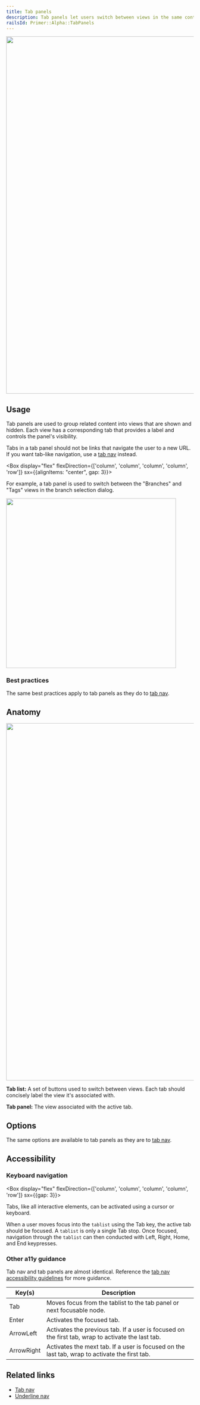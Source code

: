 ```yaml
---
title: Tab panels
description: Tab panels let users switch between views in the same context.
railsId: Primer::Alpha::TabPanels
---
```



<img
  width="960"
  role="presentation"
  src="https://user-images.githubusercontent.com/2313998/231862745-5099ccae-9f65-4a8e-a6f5-cf5c1b6ba3c2.png"
/>

## Usage

Tab panels are used to group related content into views that are shown and hidden. Each view has a corresponding tab that provides a label and controls the panel's visibility.

Tabs in a tab panel should not be links that navigate the user to a new URL. If you want tab-like navigation, use a [tab nav](/components/tab-nav) instead.

<Box display="flex" flexDirection={['column', 'column', 'column', 'column', 'row']} sx={{alignItems: "center", gap: 3}}>
  <Box flex={1}>

For example, a tab panel is used to switch between the "Branches" and "Tags" views in the branch selection dialog.

  </Box>

  <img
    width="456"
    role="presentation"
    src="https://user-images.githubusercontent.com/2313998/231862746-9f35f3a6-6f31-4733-b1af-2bad9cd84745.png"
  />
</Box>

### Best practices

The same best practices apply to tab panels as they do to [tab nav](/components/tab-nav#best-practices).

## Anatomy

<img
  width="960"
  role="presentation"
  src="https://user-images.githubusercontent.com/2313998/231862747-ea4e4b3b-847f-4ead-8b73-aa9bfc99fb32.png"
/>

**Tab list:** A set of buttons used to switch between views. Each tab should concisely label the view it's associated with.

**Tab panel:** The view associated with the active tab.


## Options

The same options are available to tab panels as they are to [tab nav](/components/tab-nav#options).

## Accessibility

### Keyboard navigation

<Box display="flex" flexDirection={['column', 'column', 'column', 'column', 'row']} sx={{gap: 3}}>
  <Box flex={1}>

Tabs, like all interactive elements, can be activated using a cursor or keyboard.

When a user moves focus into the `tablist` using the Tab key, the active tab should be focused. A `tablist` is only a single Tab stop. Once focused, navigation through the `tablist` can then conducted with Left, Right, Home, and End keypresses. 

  </Box>
  <CustomVideoPlayer
    width="456"
    loop
    src="https://user-images.githubusercontent.com/2313998/231858246-ea2439b5-9e49-4b9b-a047-5ea05b0d2b4c.mp4"
  />
</Box>

### Other a11y guidance

Tab nav and tab panels are almost identical. Reference the [tab nav accessibility guidelines](/components/tab-nav#accessibility) for more guidance.

| Key(s)                                                                                                                                                         | Description                                                                                          |
| -------------------------------------------------------------------------------------------------------------------------------------------------------------- | ---------------------------------------------------------------------------------------------------- |
| <Box as="kbd" backgroundColor="canvas.subtle" borderRadius={1} borderColor="border.default" borderWidth={1} borderStyle="solid" py={1} px={2}>Tab</Box>        | Moves focus from the tablist to the tab panel or next focusable node.                                |
| <Box as="kbd" backgroundColor="canvas.subtle" borderRadius={1} borderColor="border.default" borderWidth={1} borderStyle="solid" py={1} px={2}>Enter</Box>      | Activates the focused tab.                                                                           |
| <Box as="kbd" backgroundColor="canvas.subtle" borderRadius={1} borderColor="border.default" borderWidth={1} borderStyle="solid" py={1} px={2}>ArrowLeft</Box>  | Activates the previous tab. If a user is focused on the first tab, wrap to activate the last tab.    |
| <Box as="kbd" backgroundColor="canvas.subtle" borderRadius={1} borderColor="border.default" borderWidth={1} borderStyle="solid" py={1} px={2}>ArrowRight</Box> | Activates the mext tab. If a user is focused on the last tab, wrap to activate the first tab.        |

## Related links

- [Tab nav](/components/tab-nav)
- [Underline nav](/components/underline-nav)
